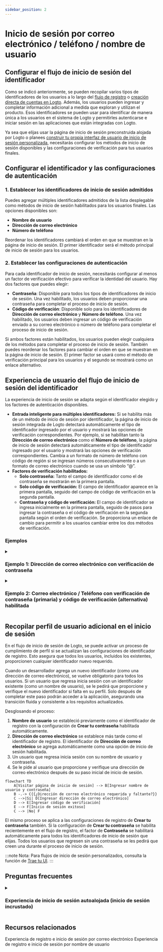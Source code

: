 ```yaml
---
sidebar_position: 2
---
```


# Inicio de sesión por correo electrónico / teléfono / nombre de usuario

## Configurar el flujo de inicio de sesión del identificador

Como se indicó anteriormente, se pueden recopilar varios tipos de identificadores de los usuarios a lo largo del [flujo de registro](/end-user-flows/sign-up-and-sign-in/sign-up) o [creación directa de cuentas en Logto](/user-management/manage-users#add-users). Además, los usuarios pueden ingresar y completar información adicional a medida que exploran y utilizan el producto. Esos identificadores se pueden usar para identificar de manera única a los usuarios en el sistema de Logto y permitirles autenticarse e iniciar sesión en las aplicaciones que están integradas con Logto.

Ya sea que elijas usar la página de inicio de sesión preconstruida alojada por Logto o planees [construir tu propia interfaz de usuario de inicio de sesión personalizada](/customization#custom-ui), necesitarás configurar los métodos de inicio de sesión disponibles y las configuraciones de verificación para tus usuarios finales.

## Configurar el identificador y las configuraciones de autenticación

### 1. Establecer los identificadores de inicio de sesión admitidos

Puedes agregar múltiples identificadores admitidos de la lista desplegable como métodos de inicio de sesión habilitados para los usuarios finales. Las opciones disponibles son:

- **Nombre de usuario**
- **Dirección de correo electrónico**
- **Número de teléfono**

Reordenar los identificadores cambiará el orden en que se muestran en la página de inicio de sesión. El primer identificador será el método principal de inicio de sesión para los usuarios.

### 2. Establecer las configuraciones de autenticación

Para cada identificador de inicio de sesión, necesitarás configurar al menos un factor de verificación efectivo para verificar la identidad del usuario. Hay dos factores que puedes elegir:

- **Contraseña**: Disponible para todos los tipos de identificadores de inicio de sesión. Una vez habilitado, los usuarios deben proporcionar una contraseña para completar el proceso de inicio de sesión.
- **Código de verificación**: Disponible solo para los identificadores de **Dirección de correo electrónico** y **Número de teléfono**. Una vez habilitado, los usuarios deben ingresar un código de verificación enviado a su correo electrónico o número de teléfono para completar el proceso de inicio de sesión.

Si ambos factores están habilitados, los usuarios pueden elegir cualquiera de los métodos para completar el proceso de inicio de sesión. También puedes reordenar los factores para cambiar el orden en que se muestran en la página de inicio de sesión. El primer factor se usará como el método de verificación principal para los usuarios y el segundo se mostrará como un enlace alternativo.

## Experiencia de usuario del flujo de inicio de sesión del identificador

La experiencia de inicio de sesión se adapta según el identificador elegido y los factores de autenticación disponibles.

- **Entrada inteligente para múltiples identificadores:**
  Si se habilita más de un método de inicio de sesión por identificador, la página de inicio de sesión integrada de Logto detectará automáticamente el tipo de identificador ingresado por el usuario y mostrará las opciones de verificación correspondientes. Por ejemplo, si se habilitan tanto la **Dirección de correo electrónico** como el **Número de teléfono**, la página de inicio de sesión detectará automáticamente el tipo de identificador ingresado por el usuario y mostrará las opciones de verificación correspondientes. Cambia a un formato de número de teléfono con código de región si se ingresan números consecutivamente o a un formato de correo electrónico cuando se usa un símbolo “@”.
- **Factores de verificación habilitados:**
  - **Solo contraseña:** Tanto el campo de identificador como el de contraseña se mostrarán en la primera pantalla.
  - **Solo código de verificación:** El campo de identificador aparece en la primera pantalla, seguido del campo de código de verificación en la segunda pantalla.
  - **Contraseña y código de verificación:** El campo de identificador se ingresa inicialmente en la primera pantalla, seguido de pasos para ingresar la contraseña o el código de verificación en la segunda pantalla según el orden de verificación. Se proporciona un enlace de cambio para permitir a los usuarios cambiar entre los dos métodos de verificación.

### Ejemplos

<details>
  <summary>

### Ejemplo 1: Dirección de correo electrónico con verificación de contraseña

</summary>

Agrega la **Dirección de correo electrónico** como el identificador de inicio de sesión y habilita el factor de **Contraseña** para la verificación.

![Dirección de correo electrónico con verificación de contraseña](./assets/sign-in-email-password.png)

</details>

<details>
  <summary>

### Ejemplo 2: Correo electrónico / Teléfono con verificación de contraseña (primaria) y código de verificación (alternativa) habilitada

</summary>

Agrega tanto la **Dirección de correo electrónico** como el **Número de teléfono** como los identificadores de inicio de sesión.
Habilita los factores de **Contraseña** y **Código de verificación** para ambos identificadores.

![Correo electrónico / Teléfono con verificación de contraseña y código de verificación](./assets/sign-in-email-phone-password-verification-code.png)

</details>

## Recopilar perfil de usuario adicional en el inicio de sesión

En el flujo de inicio de sesión de Logto, se puede activar un proceso de cumplimiento de perfil si se actualizan las configuraciones de identificador de registro. Esto asegura que todos los usuarios, incluidos los existentes, proporcionen cualquier identificador nuevo requerido.

Cuando un desarrollador agrega un nuevo identificador (como una dirección de correo electrónico), se vuelve obligatorio para todos los usuarios. Si un usuario que regresa inicia sesión con un identificador existente (como un nombre de usuario), se le pedirá que proporcione y verifique el nuevo identificador si falta en su perfil. Solo después de completar este paso podrán acceder a la aplicación, asegurando una transición fluida y consistente a los requisitos actualizados.

Desglosando el proceso:

1. **Nombre de usuario** se estableció previamente como el identificador de registro con la configuración de **Crear tu contraseña** habilitada automáticamente.
2. **Dirección de correo electrónico** se establece más tarde como el identificador de registro. El identificador de **Dirección de correo electrónico** se agrega automáticamente como una opción de inicio de sesión habilitada.
3. Un usuario que regresa inicia sesión con su nombre de usuario y contraseña.
4. Se le pide al usuario que proporcione y verifique una dirección de correo electrónico después de su paso inicial de inicio de sesión.

```mermaid
flowchart TD
    A[Visitar página de inicio de sesión] --> B[Ingresar nombre de usuario y contraseña]
    B -.-> C{{¿Dirección de correo electrónico requerida y faltante?}}
    C -->|Sí| D[Ingresar dirección de correo electrónico]
    D --> E[Ingresar código de verificación]
    E --> F[Inicio de sesión exitoso]
    C --> |No| F
```

El mismo proceso se aplica a las configuraciones de registro de **Crear tu contraseña** también. Si la configuración de **Crear tu contraseña** se habilita recientemente en el flujo de registro, el factor de **Contraseña** se habilitará automáticamente para todos los identificadores de inicio de sesión que elijas. Todos los usuarios que regresen sin una contraseña se les pedirá que creen una durante el proceso de inicio de sesión.

:::note
Nota: Para flujos de inicio de sesión personalizados, consulta la función de [Trae tu UI](/customization/bring-your-ui/).
:::

## Preguntas frecuentes

<details>
  <summary>

### Experiencia de inicio de sesión autoalojada (inicio de sesión incrustado)

</summary>

Logto actualmente no admite API sin cabeza para inicio de sesión y registro. Sin embargo, puedes usar nuestra función de [Trae tu UI](/customization/bring-your-ui/) para cargar tu formulario de inicio de sesión personalizado en Logto. También admitimos múltiples parámetros de inicio de sesión que puedes usar para prellenar el formulario de inicio de sesión con el identificador de usuario recopilado de tu aplicación o iniciar sesión directamente con un proveedor de SSO social o empresarial de terceros. Aprende más en [Parámetros de autenticación](/end-user-flows/authentication-parameters/).

</details>

## Recursos relacionados

<Url href="https://www.youtube.com/watch?v=64rBXpWbScc">
  Experiencia de registro e inicio de sesión por correo electrónico
</Url>

<Url href="https://www.youtube.com/watch?v=chQxCJX6e6w">
  Experiencia de registro e inicio de sesión por nombre de usuario
</Url>
